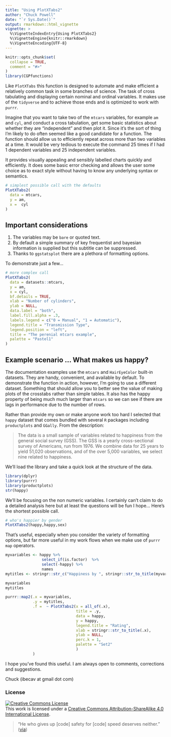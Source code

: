 ```yaml
---
title: "Using PlotXTabs2"
author: "Chuck Powell"
date: "`r Sys.Date()`"
output: rmarkdown::html_vignette
vignette: >
  %\VignetteIndexEntry{Using PlotXTabs2}
  %\VignetteEngine{knitr::rmarkdown}
  %\VignetteEncoding{UTF-8}
---
```


```r
knitr::opts_chunk$set(
  collapse = TRUE,
  comment = "#>"
)
library(CGPfunctions)
```

Like `PlotXTabs` this function is designed to automate and make efficient a
relatively common task in some branches of science. The task of cross tabulating
and displaying certain nominal and ordinal variables. It makes use of the
`tidyverse` and to achieve those ends and is optimized to work with `purrr`.

Imagine that you want to take two of the `mtcars` variables, for example `am` and `cyl`, and conduct a cross tabulation, get some basic statistics about whether they are "independent" and then plot it.  Since it's the sort of thing I'm likely to do often seemed like a good candidate for a function.  The function should allow us to efficiently repeat across more than two variables at a time.  It would be very tedious to execute the command 25 times if I had 1 dependent variables and 25 independent variables.

It provides visually appealing and sensibly labelled charts quickly and efficiently. It does some basic error checking and allows the user some choice as to exact style without having to know any underlying syntax or semantics.

```r
# simplest possible call with the defaults
PlotXTabs2(
  data = mtcars,
  y = am,
  x =  cyl
)  
```

## Important considerations

1.  The variables may be `bare` or quoted text.
2.  By default a simple summary of key frequentist and bayesian information is supplied but this subtitle can be suppressed.
3.  Thanks to `ggstatsplot` there are a plethora of formatting options.

To demonstrate just a few...

```r
# more complex call
PlotXTabs2(
  data = datasets::mtcars,
  y = am,
  x = cyl,
  bf.details = TRUE,
  xlab = "Number of cylinders",
  ylab = NULL,
  data.label = "both",
  label.fill.alpha = .3,
  labels.legend = c("0 = Manual", "1 = Automatic"),
  legend.title = "Transmission Type",
  legend.position = "left",
  title = "The perenial mtcars example",
  palette = "Pastel1"
)
```



## Example scenario ... What makes us happy?

The documentation examples use the `mtcars` and `HairEyeColor` built-in datasets.  They are handy, convenient, and available by default. To demonstrate the function in action, however, I'm going to use a different dataset.  Something that should allow you to better see the value of making plots of the crosstabs rather than simple tables.  It also has the happy property of being much much larger than `mtcars` so we can see if there are lags in performance due to the number of rows.

Rather than provide my own or make anyone work too hard I selected that `happy` dataset that comes bundled with several `R` packages including `productplots` and `GGally`.   From the description:

> The data is a small sample of variables related to happiness from the general social survey (GSS). The GSS is a yearly cross-sectional survey of Americans, run from 1976. We combine data for 25 years to yield 51,020 observations, and of the over 5,000 variables, we select nine related to happiness. 

We'll load the library and take a quick look at the structure of the data.

```r
library(dplyr)
library(purrr)
library(productplots)
str(happy)
```

We'll be focusing on the non numeric variables.  I certainly can't claim to do a detailed analysis here but at least the questions will be fun I hope...  Here's the shortest possible call.

```r
# who's happier by gender
PlotXTabs2(happy,happy,sex)
```

That's useful, especially when you consider the variety of formatting options, but far more useful in my work flows when we make use of `purrr` `map` operators.

```r
myvariables <- happy %>% 
                select_if(is.factor)  %>% 
                select(-happy) %>% 
                names
mytitles <- stringr::str_c("Happiness by ", stringr::str_to_title(myvariables), " status")

myvariables
mytitles

purrr::map2(.x = myvariables,
            .y = mytitles,
            .f =  ~ PlotXTabs2(x = all_of(.x),
                               title = .y,
                               data = happy,
                               y = happy,
                               legend.title = "Rating",
                               xlab = stringr::str_to_title(.x),
                               ylab = NULL,
                               perc.k = 1,
                               palette = "Set2"
                               )
            )
```

I hope you've found this useful.  I am always open to comments, corrections and suggestions.

Chuck (ibecav at gmail dot com)

### License
<a rel="license" href="http://creativecommons.org/licenses/by-sa/4.0/"><img alt="Creative Commons License" style="border-width:0" src="https://i.creativecommons.org/l/by-sa/4.0/88x31.png" /></a><br />This work is licensed under a <a rel="license" href="http://creativecommons.org/licenses/by-sa/4.0/">Creative Commons Attribution-ShareAlike 4.0 International License</a>.

> "He who gives up [code] safety for [code] speed deserves neither."
([via](https://twitter.com/hadleywickham/status/504368538874703872))
